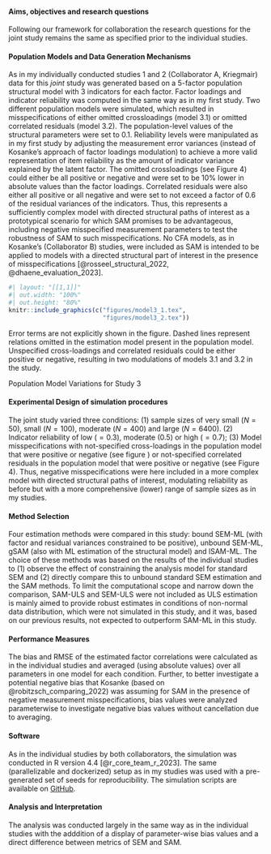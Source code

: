 \setlength{\parindent}{1.27cm}

#### Aims, objectives and research questions

Following our framework for collaboration the research questions for the joint study remains the same as specified prior to the individual studies.

#### Population Models and Data Generation Mechanisms

As in my individually conducted studies 1 and 2 (Collaborator A, Kriegmair) data for this *joint* study was generated based on a 5-factor population structural model with 3 indicators for each factor. 
Factor loadings and indicator reliability was computed in the same way as in my first study. Two different population models were simulated, which resulted in misspecifications of either omitted crossloadings (model 3.1) or omitted correlated residuals (model 3.2). The population-level values of the structural parameters were set to 0.1. Reliability levels were manipulated as in my first study by adjusting the measurement error variances (instead of Kosanke's approach of factor loadings modulation) to achieve a more valid representation of item reliability as the amount of indicator variance explained by the latent factor.
The omitted crossloadings (see Figure 4) could either be all positive or negative and were set to be 10% lower in absolute values than the factor loadings. Correlated residuals were also either all positive or all negative and were set to not exceed a factor of 0.6 of the residual variances of the indicators.
Thus, this represents a sufficiently complex model with directed structural paths of interest as a prototypical scenario for which SAM promises to be advantageous, including negative misspecified measurement parameters to test the robustness of SAM to such misspecifications. No CFA models, as in Kosanke's (Collaborator B) studies, were included as SAM is intended to be applied to models with a directed structural part of interest in the presence of misspecifications [@rosseel_structural_2022, @dhaene_evaluation_2023].

::: {#fig-combined-models3}
```r
#| layout: "[[1,1]]"
#| out.width: "100%"
#| out.height: "80%"
knitr::include_graphics(c("figures/model3_1.tex", 
                          "figures/model3_2.tex"))
```

\raggedright \textit{Note.} Error terms are not explicitly shown in the figure. Dashed lines represent relations omitted in the estimation model present in the population model. Unspecified cross-loadings and correlated residuals could be either positive or negative, resulting in two modulations of models 3.1 and 3.2 in the study.

Population Model Variations for Study 3
:::

#### Experimental Design of simulation procedures

The joint study varied three conditions: (1) sample sizes of very small ($N = 50$), small ($N = 100$), moderate ($N = 400$) and large ($N = 6400$). (2) Indicator reliability of low ($= 0.3$), moderate ($0.5$) or high ($= 0.7$); (3) Model misspecifications with not-specified cross-loadings in the population model that were positive or negative (see figure ) or not-specified correlated residuals in the population model that were positive or negative (see Figure 4). Thus, negative misspecifications were here included in a more complex model with directed structural paths of interest, modulating reliability as before but with a more comprehensive (lower) range of sample sizes as in my studies. 

#### Method Selection

Four estimation methods were compared in this study: bound SEM-ML (with factor and residual variances constrained to be positive), unbound SEM-ML, gSAM (also with ML estimation of the structural model) and lSAM-ML. The choice of these methods was based on the results of the individual studies to (1) observe the effect of constraining the analysis model for standard SEM and (2) directly compare this to unbound standard SEM estimation and the SAM methods. To limit the computational scope and narrow down the comparison, SAM-ULS and SEM-ULS were not included as ULS estimation is mainly aimed to provide robust estimates in conditions of non-normal data distribution, which were not simulated in this study, and it was, based on our previous results, not expected to outperform SAM-ML in this study.

#### Performance Measures

The bias and RMSE of the estimated factor correlations were calculated as in the individual studies and averaged (using absolute values) over all parameters in one model for each condition. Further, to better investigate a potential negative bias that Kosanke (based on @robitzsch_comparing_2022) was assuming for SAM in the presence of negative measurement misspecifications, bias values were analyzed parameterwise to investigate negative bias values without cancellation due to averaging.

#### Software

As in the individual studies by both collaborators, the simulation was conducted in R version 4.4 [@r_core_team_r_2023]. The same (parallelizable and dockerized) setup as in my studies was used with a pre-generated set of seeds for reproducibility. The simulation scripts are available on [GitHub](https://github.com/valentinkm/AdversarialSimulation).

#### Analysis and Interpretation

The analysis was conducted largely in the same way as in the individual studies with the adddition of a display of parameter-wise bias values and a  direct difference between metrics of SEM and SAM.